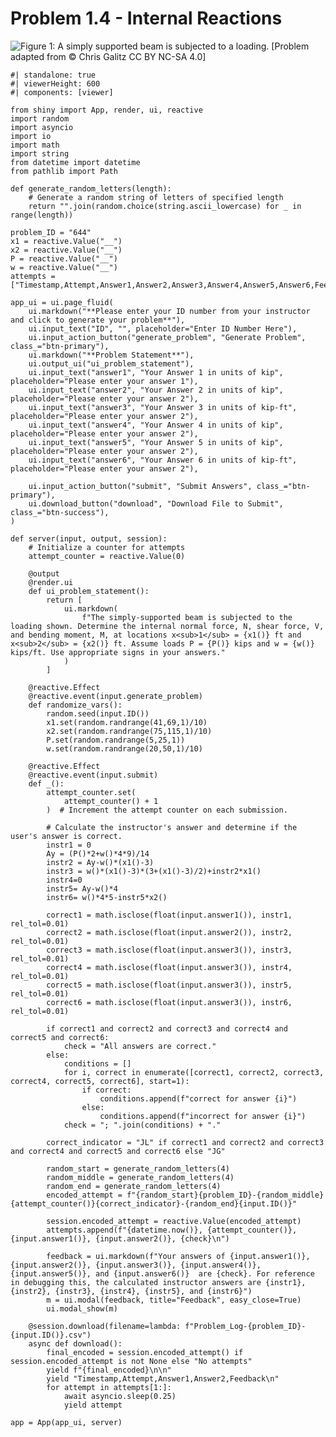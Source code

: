 # Problem 1.4 - Internal Reactions {.unnumbered}

![Figure 1: A simply supported beam is subjected to a loading.](images/644.png){fig-alt="Picture with a simply supported beam subjected to a loading. The beam is of legth 14 ft with a pin at the left end and a roller at the right end. A uniform distributed load, w, is applied downwards from 3 ft to 7 ft from the left end. A point load, P, is applied downwards a distance of 12 ft from the left end."}
\[Problem adapted from © Chris Galitz CC BY NC-SA 4.0\]
```shinylive-python
#| standalone: true
#| viewerHeight: 600
#| components: [viewer]

from shiny import App, render, ui, reactive
import random
import asyncio
import io
import math
import string
from datetime import datetime
from pathlib import Path

def generate_random_letters(length):
    # Generate a random string of letters of specified length
    return "".join(random.choice(string.ascii_lowercase) for _ in range(length))

problem_ID = "644"
x1 = reactive.Value("__")
x2 = reactive.Value("__")
P = reactive.Value("__")
w = reactive.Value("__")
attempts = ["Timestamp,Attempt,Answer1,Answer2,Answer3,Answer4,Answer5,Answer6,Feedback\n"]

app_ui = ui.page_fluid(
    ui.markdown("**Please enter your ID number from your instructor and click to generate your problem**"),
    ui.input_text("ID", "", placeholder="Enter ID Number Here"),
    ui.input_action_button("generate_problem", "Generate Problem", class_="btn-primary"),
    ui.markdown("**Problem Statement**"),
    ui.output_ui("ui_problem_statement"),
    ui.input_text("answer1", "Your Answer 1 in units of kip", placeholder="Please enter your answer 1"),
    ui.input_text("answer2", "Your Answer 2 in units of kip", placeholder="Please enter your answer 2"),
    ui.input_text("answer3", "Your Answer 3 in units of kip-ft", placeholder="Please enter your answer 2"),
    ui.input_text("answer4", "Your Answer 4 in units of kip", placeholder="Please enter your answer 2"),
    ui.input_text("answer5", "Your Answer 5 in units of kip", placeholder="Please enter your answer 2"),
    ui.input_text("answer6", "Your Answer 6 in units of kip-ft", placeholder="Please enter your answer 2"),

    ui.input_action_button("submit", "Submit Answers", class_="btn-primary"),
    ui.download_button("download", "Download File to Submit", class_="btn-success"),
)

def server(input, output, session):
    # Initialize a counter for attempts
    attempt_counter = reactive.Value(0)

    @output
    @render.ui
    def ui_problem_statement():
        return [
            ui.markdown(
                f"The simply-supported beam is subjected to the loading shown. Determine the internal normal force, N, shear force, V, and bending moment, M, at locations x<sub>1</sub> = {x1()} ft and x<sub>2</sub> = {x2()} ft. Assume loads P = {P()} kips and w = {w()} kips/ft. Use appropriate signs in your answers."
            )
        ]

    @reactive.Effect
    @reactive.event(input.generate_problem)
    def randomize_vars():
        random.seed(input.ID())
        x1.set(random.randrange(41,69,1)/10)
        x2.set(random.randrange(75,115,1)/10)
        P.set(random.randrange(5,25,1))
        w.set(random.randrange(20,50,1)/10)
        
    @reactive.Effect
    @reactive.event(input.submit)
    def _():
        attempt_counter.set(
            attempt_counter() + 1
        )  # Increment the attempt counter on each submission.

        # Calculate the instructor's answer and determine if the user's answer is correct.
        instr1 = 0
        Ay = (P()*2+w()*4*9)/14
        instr2 = Ay-w()*(x1()-3)
        instr3 = w()*(x1()-3)*(3+(x1()-3)/2)+instr2*x1()
        instr4=0
        instr5= Ay-w()*4
        instr6= w()*4*5-instr5*x2()

        correct1 = math.isclose(float(input.answer1()), instr1, rel_tol=0.01)
        correct2 = math.isclose(float(input.answer2()), instr2, rel_tol=0.01)
        correct3 = math.isclose(float(input.answer3()), instr3, rel_tol=0.01)
        correct4 = math.isclose(float(input.answer3()), instr4, rel_tol=0.01)
        correct5 = math.isclose(float(input.answer3()), instr5, rel_tol=0.01)
        correct6 = math.isclose(float(input.answer3()), instr6, rel_tol=0.01)

        if correct1 and correct2 and correct3 and correct4 and correct5 and correct6:
            check = "All answers are correct."
        else:
            conditions = []
            for i, correct in enumerate([correct1, correct2, correct3, correct4, correct5, correct6], start=1):
                if correct:
                    conditions.append(f"correct for answer {i}")
                else:
                    conditions.append(f"incorrect for answer {i}")
            check = "; ".join(conditions) + "."
        
        correct_indicator = "JL" if correct1 and correct2 and correct3 and correct4 and correct5 and correct6 else "JG"

        random_start = generate_random_letters(4)
        random_middle = generate_random_letters(4)
        random_end = generate_random_letters(4)
        encoded_attempt = f"{random_start}{problem_ID}-{random_middle}{attempt_counter()}{correct_indicator}-{random_end}{input.ID()}"

        session.encoded_attempt = reactive.Value(encoded_attempt)
        attempts.append(f"{datetime.now()}, {attempt_counter()}, {input.answer1()}, {input.answer2()}, {check}\n")

        feedback = ui.markdown(f"Your answers of {input.answer1()}, {input.answer2()}, {input.answer3()}, {input.answer4()}, {input.answer5()}, and {input.answer6()}  are {check}. For reference in debugging this, the calculated instructor answers are {instr1}, {instr2}, {instr3}, {instr4}, {instr5}, and {instr6}")
        m = ui.modal(feedback, title="Feedback", easy_close=True)
        ui.modal_show(m)

    @session.download(filename=lambda: f"Problem_Log-{problem_ID}-{input.ID()}.csv")
    async def download():
        final_encoded = session.encoded_attempt() if session.encoded_attempt is not None else "No attempts"
        yield f"{final_encoded}\n\n"
        yield "Timestamp,Attempt,Answer1,Answer2,Feedback\n"
        for attempt in attempts[1:]:
            await asyncio.sleep(0.25)
            yield attempt

app = App(app_ui, server)
```
